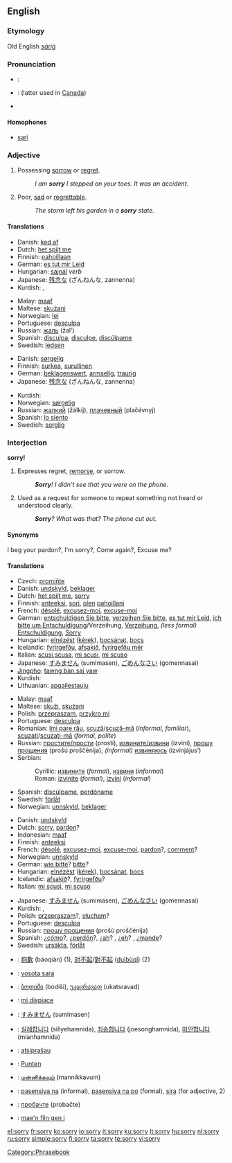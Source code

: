 ==English==

{{rank|example|class|century|985|sorry|share|working|breath}}

===Etymology===
Old English ''[[sāriġ]]''

===Pronunciation===
*{{italbrac|[[RP]]}}: {{IPA|/ˈsɒri/}}
*{{italbrac|US}}: {{IPA|/ˈsɑːri/ or /ˈsɔːri/}} (latter used in [[Canadian English|Canada]])
*{{audio|en-us-sorry.ogg|Audio (US)}}

====Homophones====
*[[sari]]

===Adjective===
{{en-adj|sorri|er}}

# Possessing [[sorrow]] or [[regret]].
#:''I am '''sorry''' I stepped on your toes.  It was an accident.''
# Poor, [[sad]] or [[regrettable]].
#:''The storm left his garden in a '''sorry''' state.''

====Translations====
{{trans-top|possessing sorrow or regret}}
*Danish: [[ked af]]
*Dutch: [[het spijt me]]
*Finnish: [[paha|pahoillaan]]
*German: [[es tut mir Leid]]
*Hungarian: [[sajnál]] ''verb''
*Japanese: [[残念な]] (ざんねんな, zannenna)
*Kurdish: {{KUchar|[[خه‌جاڵه‌ت]]}}, {{KUchar|[[لێبوردن]]}}
{{trans-mid}}
*Malay: [[maaf]]
*Maltese: [[skużani]]
*Norwegian: [[lei]]
*Portuguese: [[desculpa]]
*Russian: [[жаль]] (žal’)
*Spanish: [[disculpa]], [[disculpe]], [[discúlpame]] 
*Swedish: [[ledsen]]
{{trans-bottom}}

{{trans-top|poor, regrettable}}
*Danish: [[sørgelig]]
*Finnish: [[surkea]], [[surullinen]]
*German: [[beklagenswert]], [[armselig]], [[traurig]]
*Japanese: [[残念]]な (ざんねんな, zannenna)
{{trans-mid}}
*Kurdish: {{KUchar|[[په‌شیمان]]}}
*Norwegian: [[sørgelig]]
*Russian: [[жалкий]] (žálkij), [[плачевный]] (plačévnyj)
*Spanish: [[lo siento]]
*Swedish: [[sorglig]]
{{trans-bottom}}

===Interjection===
'''sorry!'''

# Expresses regret, [[remorse]], or sorrow.
#:'''''Sorry'''!  I didn't see that you were on the phone.''
# Used as a request for someone to repeat something not heard or understood clearly.
#:'''''Sorry'''?  What was that?  The phone cut out.''

====Synonyms====
{{italbrac|request to repeat}} I beg your pardon?, I'm sorry?, Come again?, Excuse me? {{US}}

====Translations====
{{trans-top|expression of regret or sorrow}}
*Czech: [[promiňte]]
*Danish: [[undskyld]], [[beklager]]
*Dutch: [[het spijt me]], [[sorry]]
*Finnish: [[anteeksi]], [[sori]], [[olla|olen]] [[paha|pahoillani]]
*French: [[désolé]], [[excusez-moi]], [[excuse-moi]]
*German: [[entschuldigen Sie bitte]], [[verzeihen Sie bitte]], [[es tut mir Leid]], [[ich bitte um Entschuldigung]]/Verzeihung, [[Verzeihung]], ''(less formal)'' [[Entschuldigung]], [[Sorry]]
*Hungarian: [[elnézést]] ([[kérek]]), [[bocsánat]], [[bocs]]
*Icelandic: [[fyrirgefðu]], [[afsakið]], [[fyrirgefðu mér]]
*Italian: [[scusi]],[[scusa]], [[mi scusi]], [[mi scuso]]
*Japanese: [[すみません]] (sumimasen), [[ごめんなさい]] (gomennasai)
*[[Jingpho]]: [[tawng ban sai yaw]]
*Kurdish: {{KUchar|[[ببووره‌]]}}
*Lithuanian: [[apgailestauju]]
{{trans-mid}}
*Malay: [[maaf]]
*Maltese: [[skużi]], [[skużani]]
*Polish: [[przepraszam]], [[przykro mi]]
*Portuguese: [[desculpa]]
*Romanian: [[îmi pare rău]], [[scuză]]/[[scuză-mă]] (''informal, familiar''), [[scuzaţi]]/[[scuzaţi-mă]] (''formal, polite'')
*Russian: [[простить|простите/прости]] (prostí), [[извинить|извините/извини]] (izviní), [[прошу прощения]] (prošú proščénija), ''(informal)'' [[извиниться|извиняюсь]] (izvinjájus’)
*Serbian:
*:Cyrillic: [[извините]] (''formal''), [[извини]] (''informal'')
*:Roman: [[izvinite]] (''formal''), [[izvini]] (''informal'')
*Spanish: [[discúlpame]], [[perdóname]]
*Swedish: [[förlåt]]
*Norwegian: [[unnskyld]], [[beklager]]
{{trans-bottom}}

{{trans-top|request to repeat}}
*Danish: [[undskyld]]
*Dutch: [[sorry]], [[pardon]]?
*Indonesian: [[maaf]]
*Finnish: [[anteeksi]]
*French: [[désolé]], [[excusez-moi]], [[excuse-moi]], [[pardon]]?, [[comment]]?
*Norwegian: [[unnskyld]]
*German: [[wie bitte]]? [[bitte]]?
*Hungarian: [[elnézést]] ([[kérek]]), [[bocsánat]], [[bocs]]
*Icelandic: [[afsakið]]?, [[fyrirgefðu]]?
*Italian: [[mi scusi]], [[mi scuso]]
{{trans-mid}}
*Japanese: [[すみません]] (sumimasen), [[ごめんなさい]] (gomennasai)
*Kurdish: {{KUchar|[[ببووره‌]]}}, {{KUchar|[[به‌ڵێ]]}}
*Polish: [[przepraszam]]?, [[słucham]]?
*Portuguese: [[desculpa]]
*Russian: [[прошу прощения]] (prošú proščénija)
*Spanish: ¿[[cómo]]?, ¿[[perdón]]?, ¿[[ah#Spanish|ah]]? {{italbrac|Colombia|Puerto Rico|Venezuela|colloquial}}, ¿[[eh#Spanish|eh]]?  {{italbrac|Cuba|Spain|colloquial}}, ¿[[mande]]? {{italbrac|Mexico|colloquial}}
*Swedish: [[ursäkta]], [[förlåt]]
{{trans-bottom}}

{{checktrans-top}}
*{{ttbc|Chinese}}: [[抱歉]] (bàoqiàn) (1), [[对不起]]/[[對不起]] ([[duìbùqǐ]]) (2)
*{{ttbc|Fijian}}: [[vosota sara]]
*{{ttbc|Georgian}}: [[ბოდიში]] (bodiši), [[უკაცრავად]] (ukatsravad)
*{{ttbc|Italian}}: [[mi dispiace]]
*{{ttbc|Japanese}}: [[すみません]] (sumimasen)
*{{ttbc|Korean}}: [[실례합니다]] (sillyehamnida), [[죄송합니다]] (joesonghamnida), [[미안합니다]] (mianhamnida)
{{checktrans-mid}}
*{{ttbc|Lithuanian}}: [[atsiprašau]]
*{{ttbc|Sudanese}}: [[Punten]]
*{{ttbc|Tamil}}: [[மன்னிக்கவும்]] (mannikkavum)
*{{ttbc|Tagalog}}: [[pasensiya na]] (informal), [[pasensiya na po]] (formal), [[sira]] (for adjective, 2)
*{{ttbc|Ukrainian}}: [[пробачте]] (probačte)
*{{ttbc|Welsh}}: [[mae'n flin gen i]]
{{checktrans-bottom}}

[[Category:Phrasebook]]

[[el:sorry]]
[[fr:sorry]]
[[ko:sorry]]
[[io:sorry]]
[[it:sorry]]
[[ku:sorry]]
[[lt:sorry]]
[[hu:sorry]]
[[nl:sorry]]
[[ru:sorry]]
[[simple:sorry]]
[[fi:sorry]]
[[ta:sorry]]
[[te:sorry]]
[[vi:sorry]]